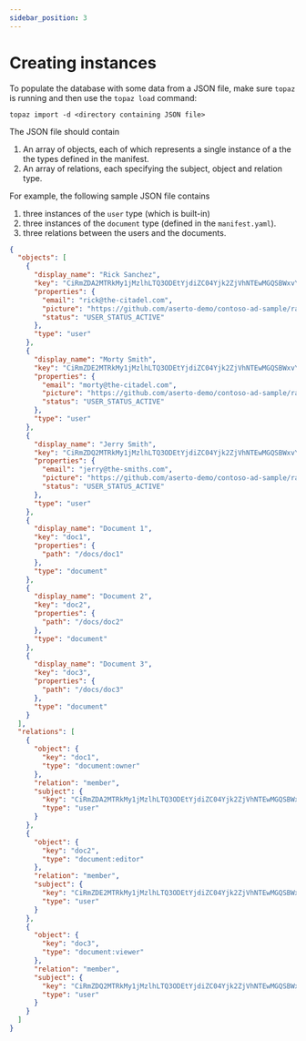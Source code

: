 ```yaml
---
sidebar_position: 3
---
```


# Creating instances

To populate the database with some data from a JSON file, make sure `topaz` is running and then use the `topaz load` command:

```
topaz import -d <directory containing JSON file>
```

The JSON file should contain
1. An array of objects, each of which represents a single instance of a the the types defined in the manifest.
2. An array of relations, each specifying the subject, object and relation type.

For example, the following sample JSON file contains
1. three instances of the `user` type (which is built-in)
2. three instances of the `document` type (defined in the `manifest.yaml`).
3. three relations between the users and the documents.

```json
{
  "objects": [
    {
      "display_name": "Rick Sanchez",
      "key": "CiRmZDA2MTRkMy1jMzlhLTQ3ODEtYjdiZC04Yjk2ZjVhNTEwMGQSBWxvY2Fs",
      "properties": {
        "email": "rick@the-citadel.com",
        "picture": "https://github.com/aserto-demo/contoso-ad-sample/raw/main/UserImages/Rick%20Sanchez.jpg",
        "status": "USER_STATUS_ACTIVE"
      },
      "type": "user"
    },
    {
      "display_name": "Morty Smith",
      "key": "CiRmZDE2MTRkMy1jMzlhLTQ3ODEtYjdiZC04Yjk2ZjVhNTEwMGQSBWxvY2Fs",
      "properties": {
        "email": "morty@the-citadel.com",
        "picture": "https://github.com/aserto-demo/contoso-ad-sample/raw/main/UserImages/Morty%20Smith.jpg",
        "status": "USER_STATUS_ACTIVE"
      },
      "type": "user"
    },
    {
      "display_name": "Jerry Smith",
      "key": "CiRmZDQ2MTRkMy1jMzlhLTQ3ODEtYjdiZC04Yjk2ZjVhNTEwMGQSBWxvY2Fs",
      "properties": {
        "email": "jerry@the-smiths.com",
        "picture": "https://github.com/aserto-demo/contoso-ad-sample/raw/main/UserImages/Jerry%20Smith.jpg",
        "status": "USER_STATUS_ACTIVE"
      },
      "type": "user"
    },
    {
      "display_name": "Document 1",
      "key": "doc1",
      "properties": {
        "path": "/docs/doc1"
      },
      "type": "document"
    },
    {
      "display_name": "Document 2",
      "key": "doc2",
      "properties": {
        "path": "/docs/doc2"
      },
      "type": "document"
    },
    {
      "display_name": "Document 3",
      "key": "doc3",
      "properties": {
        "path": "/docs/doc3"
      },
      "type": "document"
    }
  ],
  "relations": [
    {
      "object": {
        "key": "doc1",
        "type": "document:owner"
      },
      "relation": "member",
      "subject": {
        "key": "CiRmZDA2MTRkMy1jMzlhLTQ3ODEtYjdiZC04Yjk2ZjVhNTEwMGQSBWxvY2Fs",
        "type": "user"
      }
    },
    {
      "object": {
        "key": "doc2",
        "type": "document:editor"
      },
      "relation": "member",
      "subject": {
        "key": "CiRmZDE2MTRkMy1jMzlhLTQ3ODEtYjdiZC04Yjk2ZjVhNTEwMGQSBWxvY2Fs",
        "type": "user"
      }
    },
    {
      "object": {
        "key": "doc3",
        "type": "document:viewer"
      },
      "relation": "member",
      "subject": {
        "key": "CiRmZDQ2MTRkMy1jMzlhLTQ3ODEtYjdiZC04Yjk2ZjVhNTEwMGQSBWxvY2Fs",
        "type": "user"
      }
    }
  ]
}

```

